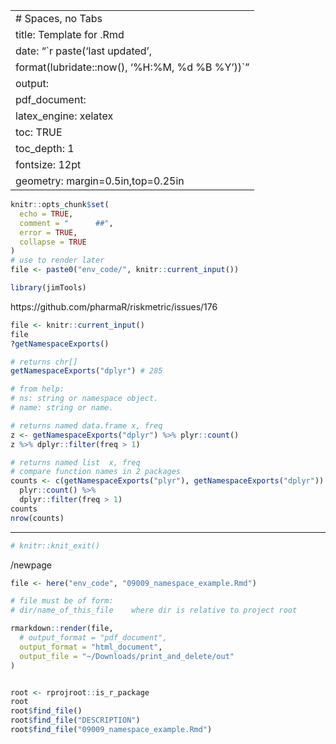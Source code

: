 	 
--- 
# Spaces, no Tabs
title: Template for .Rmd 
date: "`r paste('last updated', 
    format(lubridate::now(), '%H:%M, %d %B %Y'))`"
output: 
  pdf_document: 
    latex_engine: xelatex
toc: TRUE 
toc_depth:  1 
fontsize: 12pt 
geometry: margin=0.5in,top=0.25in 
---


<!-- 
set cul   "cursorline
cc=+1			"colorcolumn is 1 more than tw
-->

<!--  commments -->

```r
knitr::opts_chunk$set(
  echo = TRUE,
  comment = "      ##",
  error = TRUE,
  collapse = TRUE
)
# use to render later
file <- paste0("env_code/", knitr::current_input())
```

<!--  RENDER:  see bottom -->

```r
library(jimTools)
``` 

https://github.com/pharmaR/riskmetric/issues/176
```r
file <- knitr::current_input()
file
?getNamespaceExports()
```

```r
# returns chr[]
getNamespaceExports("dplyr") # 285

# from help:
# ns: string or namespace object.
# name: string or name.

# returns named data.frame x, freq
z <- getNamespaceExports("dplyr") %>% plyr::count()
z %>% dplyr::filter(freq > 1)
```

```r
# returns named list  x, freq
# compare function names in 2 packages
counts <- c(getNamespaceExports("plyr"), getNamespaceExports("dplyr")) %>%
  plyr::count() %>%
  dplyr::filter(freq > 1)
counts
nrow(counts)
```

***

```r
# knitr::knit_exit()
```

/newpage



```r
file <- here("env_code", "09009_namespace_example.Rmd")

# file must be of form:
# dir/name_of_this_file    where dir is relative to project root

rmarkdown::render(file,
  # output_format = "pdf_document",
  output_format = "html_document",
  output_file = "~/Downloads/print_and_delete/out"
)


root <- rprojroot::is_r_package
root
root$find_file()
root$find_file("DESCRIPTION")
root$find_file("09009_namespace_example.Rmd")
```
